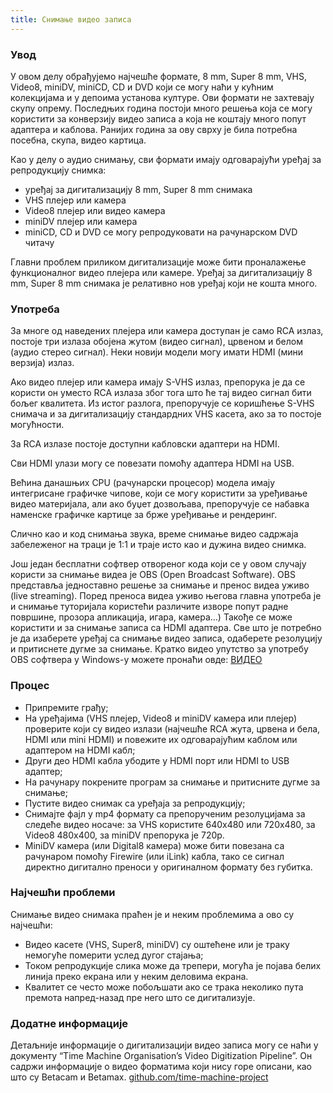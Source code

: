 ```yaml
---
title: Снимање видео записа
---
```

### Увод
У овом делу обрађујемо најчешће формате, 8 mm, Super 8 mm, VHS, Video8, miniDV, miniCD, CD и DVD који се могу наћи у кућним колекцијама и у депоима установа културе. Ови формати не захтевају скупу опрему. Последњих година постоји много решења која се могу користити за конверзију видео записа а која не коштају много попут адаптера и каблова. Ранијих година за ову сврху је била потребна посебна, скупа, видео картица.

Као у делу о аудио снимању, сви формати имају одговарајући уређај за репродукцију снимка:

- уређај за дигитализацију 8 mm, Super 8 mm снимака
- VHS плејер или камера
- Video8 плејер или видео камера
- miniDV плејер или камера
- miniCD, CD и DVD се могу репродуковати на рачунарском DVD читачу

Главни проблем приликом дигитализације може бити проналажење функционалног видео плејера или камере. Уређај за дигитализацију 8 mm, Super 8 mm снимака је релативно нов уређај који не кошта много.

### Употреба
За многе од наведених плејера или камера доступан је само RCA излаз, постоје три излаза обојена жутом (видео сигнал), црвеном и белом (аудио стерео сигнал). Неки новији модели могу имати HDMI (мини верзија) излаз.

Ако видео плејер или камера имају S-VHS излаз, препорука је да се користи он уместо RCA излаза због тога што ће тај видео сигнал бити бољег квалитета. Из истог разлога, препоручује се коришћење S-VHS снимача и за дигитализацију стандардних VHS касета, ако за то постоје могућности.

За RCA излазе постоје доступни кабловски адаптери на HDMI.

Сви HDMI улази могу се повезати помоћу адаптера HDMI на USB.

Већина данашњих CPU (рачунарски процесор) модела имају интегрисане графичке чипове, који се могу користити за уређивање видео материјала, али ако буџет дозвољава, препоручује се набавка наменске графичке картице за брже уређивање и рендеринг.

Слично као и код снимања звука, време снимање видео садржаја забележеног на траци је 1:1 и траје исто као и дужина видео снимка.

Још један бесплатни софтвер отвореног кода који се у овом случају користи за снимање видеа је OBS (Open Broadcast Software). OBS представља једноставно решење за снимање и пренос видеа уживо (live streaming). Поред преноса видеа уживо његова главна употреба је и снимање туторијала користећи различите изворе попут радне површине, прозора апликација, игара, камера…) Такође се може користити и за снимање записа са HDMI адаптера. Све што је потребно је да изаберете уређај са снимање видео записа, одаберете резолуцију и притиснете дугме за снимање. Краткo видео упутство за употребу OBS софтвера у Windows-у можете пронаћи овде: <a href="https://www.youtube.com/watch?v=gKkeIbV9fmo" target="_blank">ВИДЕО</a>

### Процес
* Припремите грађу;
* На уређајима (VHS плејер, Video8 и miniDV камера или плејер) проверите који су видео излази (најчешће RCA жута, црвена и бела, HDMI или mini HDMI) и повежите их одговарајућим каблом или адаптером на HDMI кабл;
* Други део HDMI кабла убодите у HDMI порт или HDMI to USB адаптер;
* На рачунару покрените програм за снимање и притисните дугме за снимање;
* Пустите видео снимак са уређаја за репродукцију;
* Снимајте фајл у mp4 формату са препорученим резолуцијама за следеће видео носаче: за VHS користите 640x480 или 720x480, за Video8 480x400, за miniDV препорука је 720p.
* MiniDV камера (или Digital8 камера) може бити повезана са рачунаром помоћу Firewire (или iLink) кабла, тако се сигнал директно дигитално преноси у оригиналном формату без губитка.

### Најчешћи проблеми
Снимање видео снимака праћен је и неким проблемима а ово су најчешћи:

* Видео касете (VHS, Super8, miniDV) су оштећене или је траку немогуће померити услед дугог стајања;
* Током репродукције слика може да трепери, могућа је појава белих линија преко екрана или у неким деловима екрана.
* Квалитет се често може побољшати ако се трака неколико пута премота напред-назад пре него што се дигитализује.

### Додатне информације
Детаљније информације о дигитализацији видео записа могу се наћи у документу “Time Machine Organisation’s Video Digitization Pipeline”. Он садржи информације о видео форматима који нису горе описани, као што су Betacam и Betamax.
<a href="https://github.com/time-machine-project/requests-for-comments/blob/master/files/releases/RFC-0035/RFC-0035.md" target="_blank">github.com/time-machine-project</a>
